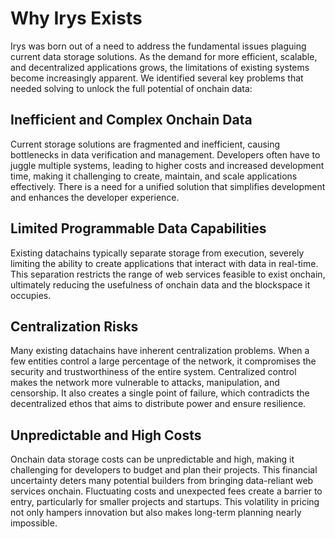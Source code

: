 # Why Irys Exists

Irys was born out of a need to address the fundamental issues plaguing current data storage solutions. As the demand for more efficient, scalable, and decentralized applications grows, the limitations of existing systems become increasingly apparent. We identified several key problems that needed solving to unlock the full potential of onchain data:

## Inefficient and Complex Onchain Data

Current storage solutions are fragmented and inefficient, causing bottlenecks in data verification and management. Developers often have to juggle multiple systems, leading to higher costs and increased development time, making it challenging to create, maintain, and scale applications effectively. There is a need for a unified solution that simplifies development and enhances the developer experience.

## Limited Programmable Data Capabilities

Existing datachains typically separate storage from execution, severely limiting the ability to create applications that interact with data in real-time. This separation restricts the range of web services feasible to exist onchain, ultimately reducing the usefulness of onchain data and the blockspace it occupies.

## Centralization Risks

Many existing datachains have inherent centralization problems. When a few entities control a large percentage of the network, it compromises the security and trustworthiness of the entire system. Centralized control makes the network more vulnerable to attacks, manipulation, and censorship. It also creates a single point of failure, which contradicts the decentralized ethos that aims to distribute power and ensure resilience.

## Unpredictable and High Costs

Onchain data storage costs can be unpredictable and high, making it challenging for developers to budget and plan their projects. This financial uncertainty deters many potential builders from bringing data-reliant web services onchain. Fluctuating costs and unexpected fees create a barrier to entry, particularly for smaller projects and startups. This volatility in pricing not only hampers innovation but also makes long-term planning nearly impossible.
